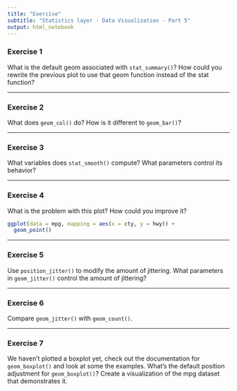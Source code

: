 ```yaml
---
title: "Exercise"
subtitle: "Statistics layer - Data Visualization - Part 5"
output: html_notebook
---
```



### Exercise 1
What is the default geom associated with `stat_summary()`? How could you rewrite the previous plot to use that geom function instead of the stat function?

----

### Exercise 2
What does `geom_col()` do? How is it different to `geom_bar()`?

-----

### Exercise 3
What variables does `stat_smooth()` compute? What parameters control its behavior?

----

### Exercise 4
What is the problem with this plot? How could you improve it?

```r
ggplot(data = mpg, mapping = aes(x = cty, y = hwy)) + 
  geom_point()
```

----

### Exercise 5
Use `position_jitter()` to modify the amount of jittering. What parameters in `geom_jitter()` control the amount of jittering?

----

### Exercise 6
Compare `geom_jitter()` with `geom_count()`.

----

### Exercise 7
We haven't plotted a boxplot yet, check out the documentation for `geom_boxplot()` and look at some the examples. What's the default position adjustment for `geom_boxplot()`? Create a visualization of the mpg dataset that demonstrates it.